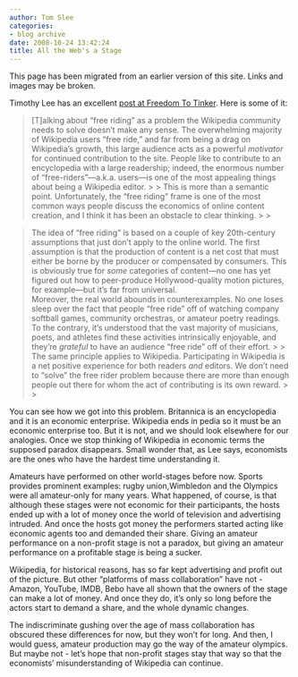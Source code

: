 ```yaml
---
author: Tom Slee
categories:
- blog archive
date: 2008-10-24 13:42:24
title: All the Web's a Stage
---
```


::: {.callout-note}

This page has been migrated from an earlier version of this site. 
Links and images may be broken.

:::



				

Timothy Lee has an excellent [post at Freedom To Tinker](http://freedom-to-tinker.com/blog/tblee/trouble-free-riding). Here is some of it:

<blockquote>[T]alking about "free riding" as a problem the Wikipedia community needs to solve doesn't make any sense. The overwhelming majority of Wikipedia users "free ride," and far from being a drag on Wikipedia's growth, this large audience acts as a powerful _motivator_ for continued contribution to the site. People like to contribute to an encyclopedia with a large readership; indeed, the enormous number of "free-riders"—a.k.a. users—is one of the most appealing things about being a Wikipedia editor.
> 
> This is more than a semantic point. Unfortunately, the "free riding" frame is one of the most common ways people discuss the economics of online content creation, and I think it has been an obstacle to clear thinking.
> 
> </blockquote>

<blockquote>The idea of "free riding" is based on a couple of key 20th-century assumptions that just don't apply to the online world. The first assumption is that the production of content is a net cost that must either be borne by the producer or compensated by consumers. This is obviously true for _some_ categories of content—no one has yet figured out how to peer-produce Hollywood-quality motion pictures, for example—but it's far from universal.  
Moreover, the real world abounds in counterexamples. No one loses sleep over the fact that people "free ride" off of watching company softball games, community orchestras, or amateur poetry readings. To the contrary, it's understood that the vast majority of musicians, poets, and athletes find these activities intrinsically enjoyable, and they're _grateful_ to have an audience "free ride" off of their effort.
> 
> The same principle applies to Wikipedia. Participating in Wikipedia is a net positive experience for both readers _and_ editors. We don't need to "solve" the free rider problem because there are more than enough people out there for whom the act of contributing is its own reward.
> 
> </blockquote>

You can see how we got into this problem. Britannica is an encyclopedia and it is an economic enterprise. Wikipedia ends in pedia so it must be an economic enterprise too. But it is not, and we should look elsewhere for our analogies. Once we stop thinking of Wikipedia in economic terms the supposed paradox disappears. Small wonder that, as Lee says, economists are the ones who have the hardest time understanding it.

Amateurs have performed on other world-stages before now. Sports provides prominent examples: rugby union,Wimbledon and the Olympics were all amateur-only for many years. What happened, of course, is that although these stages were not economic for their participants, the hosts ended up with a lot of money once the world of television and advertising intruded. And once the hosts got money the performers started acting like economic agents too and demanded their share. Giving an amateur performance on a non-profit stage is not a paradox, but giving an amateur performance on a profitable stage is being a sucker.  


  


Wikipedia, for historical reasons, has so far kept advertising and profit out of the picture. But other "platforms of mass collaboration" have not - Amazon, YouTube, IMDB, Bebo have all shown that the owners of the stage can make a lot of money. And once they do, it's only so long before the actors start to demand a share, and the whole dynamic changes.   


  


The indiscriminate gushing over the age of mass collaboration has obscured these differences for now, but they won't for long. And then, I would guess, amateur production may go the way of the amateur olympics. But maybe not - let's hope that non-profit stages stay that way so that the economists' misunderstanding of Wikipedia can continue.


		
